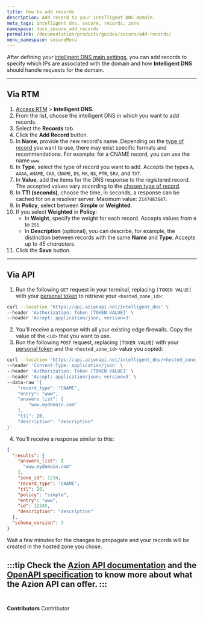 ```yaml
---
title: How to add records
description: Add record to your intelligent DNS domain.
meta_tags: intelligent dns, secure, records, zone
namespace: docs_secure_add_records
permalink: /documentation/products/guides/secure/add-records/
menu_namespace: secureMenu
---
```



After defining your [intelligent DNS main settings](/en/documentation/products/guides/secure/intelligent-dns-configure-main-settings/), you can add records to specify which IPs are associated with the domain and how **Intelligent DNS** should handle requests for the domain.

---

## Via RTM

1. [Access RTM](/en/documentation/products/guides/how-to-access-rtm/) > **Intelligent DNS**.
2. From the list, choose the intelligent DNS in which you want to add records.
3. Select the **Records** tab.
4. Click the **Add Record** button.
5. In **Name**, provide the new record's name. Depending on the [type of record](/en/documentation/products/intelligent-dns/#type) you want to use, there may exist specific formats and recommendations. For example: for a CNAME record, you can use the name `www`.
6. In **Type**, select the type of record you want to add. Accepts the types `A`, `AAAA`, `ANAME`, `CAA`, `CNAME`, `DS`, `MX`, `NS`, `PTR`, `SRV`, and `TXT`.
7. In **Value**, add the items for the DNS response to the registered record. The accepted values vary according to the [chosen type of record](/en/documentation/products/intelligent-dns/#type).
8. In **TTl (seconds)**, choose the time, in seconds, a response can be cached for on a resolver server. Maximum value: `2147483647`.
9. In **Policy**, select between **Simple** or **Weighted**.
10. If you select **Weighted** in **Policy**:
    - In **Weight**, specify the weight for each record. Accepts values from `0` to `255`.
    - In **Description** (optional), you can describe, for example, the distinction between records with the same **Name** and **Type**. Accepts up to *45 characters*. 
11. Click the **Save** button.

---

## Via API

1. Run the following `GET` request in your terminal, replacing `[TOKEN VALUE]` with your [personal token](/en/documentation/products/guides/personal-tokens/) to retrieve your `<hosted_zone_id>`:

```bash
curl --location 'https://api.azionapi.net/intelligent_dns' \
--header 'Authorization: Token [TOKEN VALUE]' \
--header 'Accept: application/json; version=3'
```

2. You'll receive a response with all your existing edge firewalls. Copy the value of the `<id>` that you want to use.
3. Run the following `POST` request, replacing `[TOKEN VALUE]` with your [personal token](/en/documentation/products/guides/personal-tokens/) and the `<hosted_zone_id>` value you copied:

```bash
curl --location 'https://api.azionapi.net/intelligent_dns/<hosted_zone_id>/records' \
--header 'Content-Type: application/json' \
--header 'Authorization: Token [TOKEN VALUE]' \
--header 'Accept: application/json; version=3' \
--data-raw '{
    "record_type": "CNAME",
    "entry": "www",
    "answers_list": [
        "www.mydomain.com"
    ],
    "ttl": 20,
    "description": "description"
}'
```

4. You'll receive a response similar to this:

```json
{
  "results": {
    "answers_list": [
      "www.mydomain.com"
    ],
    "zone_id": 1234,
    "record_type": "CNAME",
    "ttl": 20,
    "policy": "simple",
    "entry": "www",
    "id": 12345,
    "description": "description"
  },
  "schema_version": 3
}
```

Wait a few minutes for the changes to propagate and your records will be created in the hosted zone you chose.

:::tip
Check the [Azion API documentation](https://api.azion.com/) and the [OpenAPI specification](https://github.com/aziontech/azionapi-openapi/) to know more about what the Azion API can offer.
:::
<br /><br />
---

**Contributors** <ContributorList>Contributor</ContributorList>
